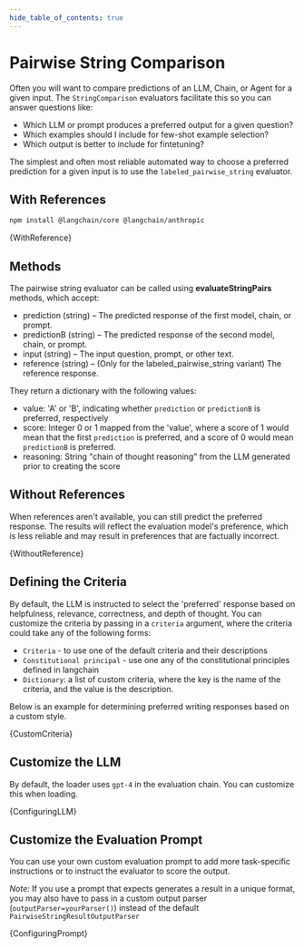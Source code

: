 ```yaml
---
hide_table_of_contents: true
---
```



# Pairwise String Comparison

Often you will want to compare predictions of an LLM, Chain, or Agent for a given input. The `StringComparison` evaluators facilitate this so you can answer questions like:

- Which LLM or prompt produces a preferred output for a given question?
- Which examples should I include for few-shot example selection?
- Which output is better to include for fintetuning?

The simplest and often most reliable automated way to choose a preferred prediction for a given input is to use the `labeled_pairwise_string` evaluator.

## With References


<IntegrationInstallTooltip></IntegrationInstallTooltip>

```bash npm2yarn
npm install @langchain/core @langchain/anthropic
```

<CodeBlock language="typescript">{WithReference}</CodeBlock>

## Methods

The pairwise string evaluator can be called using **evaluateStringPairs** methods, which accept:

- prediction (string) – The predicted response of the first model, chain, or prompt.
- predictionB (string) – The predicted response of the second model, chain, or prompt.
- input (string) – The input question, prompt, or other text.
- reference (string) – (Only for the labeled_pairwise_string variant) The reference response.

They return a dictionary with the following values:

- value: 'A' or 'B', indicating whether `prediction` or `predictionB` is preferred, respectively
- score: Integer 0 or 1 mapped from the 'value', where a score of 1 would mean that the first `prediction` is preferred, and a score of 0 would mean `predictionB` is preferred.
- reasoning: String "chain of thought reasoning" from the LLM generated prior to creating the score

## Without References

When references aren't available, you can still predict the preferred response.
The results will reflect the evaluation model's preference, which is less reliable and may result
in preferences that are factually incorrect.

<CodeBlock language="typescript">{WithoutReference}</CodeBlock>

## Defining the Criteria

By default, the LLM is instructed to select the 'preferred' response based on helpfulness, relevance, correctness, and depth of thought. You can customize the criteria by passing in a `criteria` argument, where the criteria could take any of the following forms:

- `Criteria` - to use one of the default criteria and their descriptions
- `Constitutional principal` - use one any of the constitutional principles defined in langchain
- `Dictionary`: a list of custom criteria, where the key is the name of the criteria, and the value is the description.

Below is an example for determining preferred writing responses based on a custom style.

<CodeBlock language="typescript">{CustomCriteria}</CodeBlock>

## Customize the LLM

By default, the loader uses `gpt-4` in the evaluation chain. You can customize this when loading.

<CodeBlock language="typescript">{ConfiguringLLM}</CodeBlock>

## Customize the Evaluation Prompt

You can use your own custom evaluation prompt to add more task-specific instructions or to instruct the evaluator to score the output.

_Note:_ If you use a prompt that expects generates a result in a unique format, you may also have to pass in a custom output parser (`outputParser=yourParser()`) instead of the default `PairwiseStringResultOutputParser`

<CodeBlock language="typescript">{ConfiguringPrompt}</CodeBlock>
